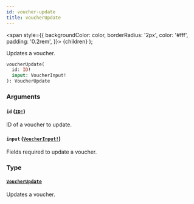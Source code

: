 ```yaml
---
id: voucher-update
title: voucherUpdate
---
```


<span
style={{
      backgroundColor: color,
      borderRadius: '2px',
      color: '#fff',
      padding: '0.2rem',
    }}>
{children}
</span>
);

Updates a voucher.

```graphql
voucherUpdate(
  id: ID!
  input: VoucherInput!
): VoucherUpdate

```

### Arguments

#### `id` ([`ID!`](/api-reference/scalars/id.mdx))

ID of a voucher to update.

#### `input` ([`VoucherInput!`](/api-reference/inputs/voucher-input.mdx))

Fields required to update a voucher.

### Type

#### [`VoucherUpdate`](/api-reference/objects/voucher-update.mdx)

Updates a voucher.
